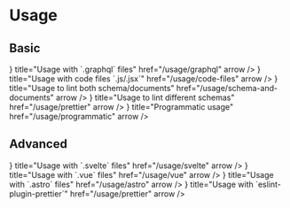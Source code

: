 
# Usage

## Basic


<Cards num={2} className={overrideClass}>
  <Cards.Card
    icon={<GraphQLIcon />}
    title="Usage with `.graphql` files"
    href="/usage/graphql"
    arrow
  />
  <Cards.Card
    icon={<JavaScriptIcon />}
    title="Usage with code files `.js/.jsx`"
    href="/usage/code-files"
    arrow
  />
  <Cards.Card
    icon={<HalfIcon />}
    title="Usage to lint both schema/documents"
    href="/usage/schema-and-documents"
    arrow
  />
  <Cards.Card
    icon={<StackIcon />}
    title="Usage to lint different schemas"
    href="/usage/prettier"
    arrow
  />
  <Cards.Card icon={<GearIcon />} title="Programmatic usage" href="/usage/programmatic" arrow />
</Cards>

## Advanced

<Cards num={2}>
  <Cards.Card icon={<SvelteIcon />} title="Usage with `.svelte` files" href="/usage/svelte" arrow />
  <Cards.Card icon={<VueIcon />} title="Usage with `.vue` files" href="/usage/vue" arrow />
  <Cards.Card
    icon={<AstroIcon className="dark:fill-white" />}
    title="Usage with `.astro` files"
    href="/usage/astro"
    arrow
  />
  <Cards.Card
    icon={<PrettierIcon />}
    title="Usage with `eslint-plugin-prettier`"
    href="/usage/prettier"
    arrow
  />
</Cards>
